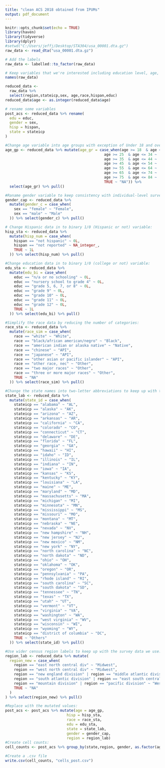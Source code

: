 ```yaml
---
title: "clean ACS 2018 obtained from IPUMs"
output: pdf_document
---
```


```r
knitr::opts_chunk$set(echo = TRUE)
library(haven)
library(tidyverse)
library(dplyr)
#setwd("C:/Users/jeffj/Desktop/STA304/usa_00001.dta.gz")
raw_data <- read_dta("usa_00001.dta.gz")

# Add the labels
raw_data <- labelled::to_factor(raw_data)

```


```r

# Keep variables that we're interested including education level, age, gender, race, Hispanic identity and regions. 
names(raw_data)

reduced_data <- 
  raw_data %>% 
  select(region,stateicp,sex, age,race,hispan,educ)
reduced_data$age <- as.integer(reduced_data$age)

# rename some variables 
post_acs <- reduced_data %>% rename(
  edu = educ,
  gender = sex,
  hisp = hispan,
  state = stateicp
)

#Change age variable into age groups with exception of Under 18 and over 75. 
age_gp <- reduced_data %>% mutate(age_gr = case_when(age >= 18  & age <= 24 ~ '18',
                                             age >= 25  & age <= 34 ~ '25',
                                             age >= 35  & age <= 44 ~ '35',
                                             age >= 45  & age <= 54 ~ '45',
                                             age >= 55  & age <= 64 ~ '55',
                                             age >= 65  & age <= 74 ~ '65',
                                             age >= 75  & age <= 84 ~ '75',
                                             TRUE ~ "NA")) %>%
  select(age_gr) %>% pull()

#Raname gender variable to keep consistency with individual-level survey data
gender_cap <- reduced_data %>%
  mutate(gender_c = case_when(
    sex == "female" ~ "Female",
    sex == "male" ~ "Male"
  )) %>% select(gender_c) %>% pull()

# Change Hispanic data in to binary 1/0 (Hispanic or not) variable:
hisp_sta <- reduced_data %>%
  mutate(hisp_num = case_when(
    hispan == "not hispanic" ~ 0L,
    hispan == "not reported" ~ NA_integer_,
    TRUE ~ 1L
  )) %>% select(hisp_num) %>% pull()

#Change education data in to binary 1/0 (college or not) variable:
edu_sta <- reduced_data %>%
  mutate(edu_bi = case_when(
    educ == "n/a or no schooling" ~ 0L,
    educ == "nursery school to grade 4" ~ 0L,
    educ == "grade 5, 6, 7, or 8" ~ 0L,
    educ == "grade 9" ~ 0L,
    educ == "grade 10" ~ 0L,
    educ == "grade 11" ~ 0L,
    educ == "grade 12" ~ 0L,
    TRUE ~ 1L
  )) %>% select(edu_bi) %>% pull()

#Simplify the race data by reducing the number of categories:
race_sta <- reduced_data %>%
  mutate(race_sim = case_when(
    race == "white" ~ "White",
    race == "black/african american/negro" ~ "Black",
    race == "american indian or alaska native" ~ "Native",
    race == "chinese" ~ "API",
    race == "japanese" ~ "API",
    race == "other asian or pacific islander" ~ "API",
    race == "other race, nec" ~ "Other",
    race == "two major races" ~ "Other",
    race == "three or more major races" ~ "Other",
    TRUE ~ "NA"
  )) %>% select(race_sim) %>% pull()

#Change the state names into two-letter abbreviations to keep up with the survey data we use:
state_lab <- reduced_data %>%
  mutate(state_id = case_when(
    stateicp == "alabama" ~ "AL",
    stateicp == "alaska" ~ "AK",
    stateicp == "arizona" ~ "AZ",
    stateicp == "arkansas" ~ "AR",
    stateicp == "california" ~ "CA",
    stateicp == "colorado" ~ "CO",
    stateicp == "connecticut" ~ "CT",
    stateicp == "delaware" ~ "DE",
    stateicp == "florida" ~ "FL",
    stateicp == "georgia" ~ "GA",
    stateicp == "hawaii" ~ "HI",
    stateicp == "idaho" ~ "ID",
    stateicp == "illinois" ~ "IL",
    stateicp == "indiana" ~ "IN",
    stateicp == "iowa" ~ "IA",
    stateicp == "kansas" ~ "KS",
    stateicp == "kentucky" ~ "KY",
    stateicp == "louisiana" ~ "LA",
    stateicp == "maine" ~ "ME",
    stateicp == "maryland" ~ "MD",
    stateicp == "massachusetts" ~ "MA",
    stateicp == "michigan" ~ "MI",
    stateicp == "minnesota" ~ "MN",
    stateicp == "mississippi" ~ "MS",
    stateicp == "missouri" ~ "MO",
    stateicp == "montana" ~ "MT",
    stateicp == "nebraska" ~ "NE",
    stateicp == "nevada" ~ "NV",
    stateicp == "new hampshire" ~ "NH",
    stateicp == "new jersey" ~ "NJ",
    stateicp == "new mexico" ~ "NM",
    stateicp == "new york" ~ "NY",
    stateicp == "north carolina" ~ "NC",
    stateicp == "north dakota" ~ "ND",
    stateicp == "ohio" ~ "OH",
    stateicp == "oklahoma" ~ "OK",
    stateicp == "oregon" ~ "OR",
    stateicp == "pennsylvania" ~ "PA",
    stateicp == "rhode island" ~ "RI",
    stateicp == "south carolina" ~ "SC",
    stateicp == "south dakota" ~ "SD",
    stateicp == "tennessee" ~ "TN",
    stateicp == "texas" ~ "TX",
    stateicp == "utah" ~ "UT",
    stateicp == "vermont" ~ "VT",
    stateicp == "virginia" ~ "VA",
    stateicp == "washington" ~ "WA",
    stateicp == "west virginia" ~ "WV",
    stateicp == "wisconsin" ~ "WI",
    stateicp == "wyoming" ~ "WY",
    stateicp == "district of columbia" ~ "DC",
    TRUE ~ "Others"
  )) %>% select(state_id) %>% pull()

#Use wider census region labels to keep up with the survey data we use:
region_lab <- reduced_data %>% mutate(
  region_new = case_when(
    region == "east north central div" ~ "Midwest",
    region == "west north central div" ~ "Midwest",
    region == "new england division" | region == "middle atlantic division" ~ "Northeast",
    region == "south atlantic division" | region == "east south central div" | region == "west south central div" ~ "South",
    region == "mountain division" | region == "pacific division" ~ "West",
    TRUE ~ "NA"
  )
) %>% select(region_new) %>% pull()

#Replace with the mutated values:
post_acs <- post_acs %>% mutate(age = age_gp,
                            hisp = hisp_sta,
                            race = race_sta,
                            edu = edu_sta,
                            state = state_lab,
                            gender = gender_cap,
                            region = region_lab)
#Create cell counts:
cell_counts <- post_acs %>% group_by(state,region, gender, as.factor(age), race, hisp, edu) %>% count() %>% rename(age = "as.factor(age)")

#Create a .csv file
write.csv(cell_counts, "cells_post.csv")
```

